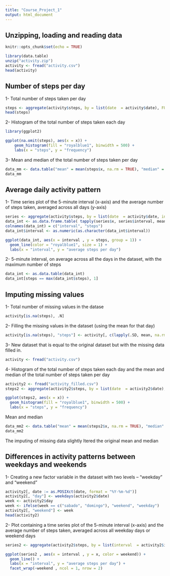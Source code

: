 ```yaml
---
title: "Course_Project_1"
output: html_document
---
```


## Unzipping, loading and reading data

```r
knitr::opts_chunk$set(echo = TRUE)
```

```r
library(data.table)
unzip("activity.zip")
activity <- fread("activity.csv")
head(activity)
```

## Number of steps per day

1- Total number of steps taken per day

```r
steps <- aggregate(activity$steps, by = list(date  = activity$date), FUN = sum)
head(steps)
```

2- Histogram of the total number of steps taken each day

```r
library(ggplot2)
```

```r
ggplot(na.omit(steps), aes(x = x)) +
    geom_histogram(fill = "royalblue1", binwidth = 500) +
    labs(x = "steps", y = "frequency")
```

3- Mean and median of the total number of steps taken per day

```r
data_mm <- data.table("mean" = mean(steps$x, na.rm = TRUE), "median" = median(steps$x,  na.rm = TRUE))
data_mm
```

## Average daily activity pattern

1- Time series plot of the 5-minute interval (x-axis) and the average number of steps taken, averaged across all days (y-axis)

```r
series <- aggregate(activity$steps, by = list(date  = activity$date, interval = activity$interval), FUN=  mean)
data_int <- as.data.frame.table( tapply(series$x, series$interval, mean, na.rm = TRUE))
colnames(data_int) = c("interval", "steps")
data_int$interval <- as.numeric(as.character(data_int$interval))

ggplot(data_int, aes(x = interval , y = steps, group = 1)) + 
  geom_line(color = "royalblue1", size = 1) + 
  labs(x = "interval", y = "average steps per day")
```

2- 5-minute interval, on average across all the days in the dataset, with the maximum number of steps

```r
data_int <- as.data.table(data_int)
data_int[steps == max(data_int$steps), 1]
```

## Imputing missing values

1- Total number of missing values in the datase

```r
activity[is.na(steps), .N]
```

2- Filling the missing values in the dataset (using the mean for that day)

```r
activity[is.na(steps), "steps"] <- activity[, c(lapply(.SD, mean, na.rm = TRUE)), .SDcols = c("steps")]
```

3- New dataset that is equal to the original dataset but with the missing data filled in.

```r
activity <- fread("activity.csv")
```

4- Histogram of the total number of steps taken each day and the mean and median of the total number of steps taken per day

```r
activity2 <- fread("activity_filled.csv")
steps2 <- aggregate(activity2$steps, by = list(date  = activity2$date), FUN = sum)

ggplot(steps2, aes(x = x)) + 
  geom_histogram(fill = "royalblue1", binwidth = 500) +
  labs(x = "steps", y = "frequency")
```

Mean and median

```r
data_mm2 <- data.table("mean" = mean(steps2$x, na.rm = TRUE), "median" = median(steps2$x,  na.rm = TRUE))
data_mm2
```

The imputing of missing data slightly ltered the original mean and median

## Differences in activity patterns between weekdays and weekends

1- Creating a new factor variable in the dataset with two levels – “weekday” and “weekend”

```r
activity2[, date := as.POSIXct(date, format = "%Y-%m-%d")]
activity2[, "day"] <- weekdays(activity2$date)
week <- activity2$day
week <- ifelse(week == c("sabado", "domingo"), "weekend", "weekday")
activity2[, "weekend"] <- week
head(activity2)
```

2- Plot containing a time series plot of the 5-minute interval (x-axis) and the average number of steps taken, averaged across all weekday days or weekend days

```r
series2 <- aggregate(activity2$steps, by = list(interval  = activity2$interval, weekend = activity2$weekend), FUN =  mean)

ggplot(series2 , aes(x = interval , y = x, color = weekend)) + 
  geom_line() + 
  labs(x = "interval", y = "average steps per day") + 
  facet_wrap(~weekend , ncol = 1, nrow = 2)
```











